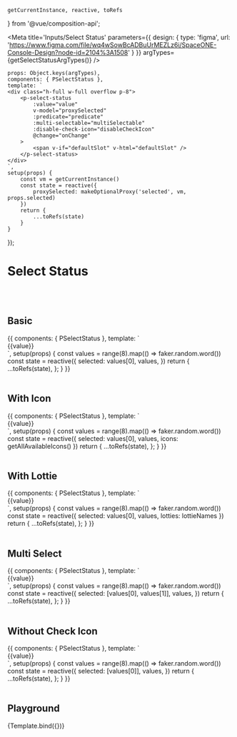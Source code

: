     getCurrentInstance, reactive, toRefs
} from '@vue/composition-api';




<Meta title='Inputs/Select Status' parameters={{
    design: {
        type: 'figma',
        url: 'https://www.figma.com/file/wq4wSowBcADBuUrMEZLz6i/SpaceONE-Console-Design?node-id=2104%3A1508'
    }
}} argTypes={getSelectStatusArgTypes()} />


    props: Object.keys(argTypes),
    components: { PSelectStatus },
    template: `
    <div class="h-full w-full overflow p-8">
        <p-select-status
            :value="value"
            v-model="proxySelected"
            :predicate="predicate"
            :multi-selectable="multiSelectable"
            :disable-check-icon="disableCheckIcon"
            @change="onChange"
        >
            <span v-if="defaultSlot" v-html="defaultSlot" />
        </p-select-status>
    </div>
    `,
    setup(props) {
        const vm = getCurrentInstance()
        const state = reactive({
            proxySelected: makeOptionalProxy('selected', vm, props.selected)
        })
        return {
            ...toRefs(state)
        }
    }
});


# Select Status
<br/>
<br/>

## Basic

<Canvas>
    <Story name="Basic">
{{
    components: { PSelectStatus },
    template: `
    <div class="w-full overflow p-8 flex flex-wrap">
        <p-select-status v-for="(value, idx) in values" :key="idx"
            :value="value"
            v-model="selected"
            class="mr-4"
        >
            {{value}}
        </p-select-status>
    </div>
    `,
    setup(props) {
        const values = range(8).map(() => faker.random.word())
        const state = reactive({
            selected: values[0],
            values,
        })
        return {
            ...toRefs(state),
        };
    }
}}
    </Story>
</Canvas>

<br/>
<br/>

## With Icon

<Canvas>
    <Story name="With Icon">
        {{
            components: { PSelectStatus },
            template: `
    <div class="w-full overflow p-8 flex flex-wrap">
        <p-select-status v-for="(value, idx) in values" :key="idx"
            :value="value"
            :icon="icons[idx]"
            v-model="selected"
            class="mr-4"
        >
            {{value}}
        </p-select-status>
    </div>
    `,
            setup(props) {
                const values = range(8).map(() => faker.random.word())
                const state = reactive({
                    selected: values[0],
                    values,
                    icons: getAllAvailableIcons()
                })
                return {
                    ...toRefs(state),
                };
            }
        }}
    </Story>
</Canvas>

<br/>
<br/>

## With Lottie

<Canvas>
    <Story name="With Lottie">
        {{
            components: { PSelectStatus },
            template: `
    <div class="w-full overflow p-8 flex flex-wrap">
        <p-select-status v-for="(value, idx) in values" :key="idx"
            :value="value"
            :lottie="lotties[idx]"
            v-model="selected"
            class="mr-4"
        >
            {{value}}
        </p-select-status>
    </div>
    `,
            setup(props) {
                const values = range(8).map(() => faker.random.word())
                const state = reactive({
                    selected: values[0],
                    values,
                    lotties: lottieNames
                })
                return {
                    ...toRefs(state),
                };
            }
        }}
    </Story>
</Canvas>

<br/>
<br/>


## Multi Select

<Canvas>
    <Story name="Multi Select">
        {{
            components: { PSelectStatus },
            template: `
    <div class="w-full overflow p-8 flex flex-wrap">
        <p-select-status v-for="(value, idx) in values" :key="idx"
            :value="value"
            multi-selectable
            v-model="selected"
            class="mr-4"
        >
            {{value}}
        </p-select-status>
    </div>
    `,
            setup(props) {
                const values = range(8).map(() => faker.random.word())
                const state = reactive({
                    selected: [values[0], values[1]],
                    values,
                })
                return {
                    ...toRefs(state),
                };
            }
        }}
    </Story>
</Canvas>

<br/>
<br/>

## Without Check Icon

<Canvas>
    <Story name="Without Check Icon">
        {{
            components: { PSelectStatus },
            template: `
    <div class="w-full overflow p-8 flex flex-wrap">
        <p-select-status v-for="(value, idx) in values" :key="idx"
            :value="value"
            v-model="selected"
            :disable-check-icon="true"
            class="mr-4"
        >
            {{value}}
        </p-select-status>
    </div>
    `,
            setup(props) {
                const values = range(8).map(() => faker.random.word())
                const state = reactive({
                    selected: [values[0]],
                    values,
                })
                return {
                    ...toRefs(state),
                };
            }
        }}
    </Story>
</Canvas>

<br/>
<br/>

## Playground

<Canvas>
    <Story name="Playground">
        {Template.bind({})}
    </Story>
</Canvas>

<ArgsTable story="Playground"/>
